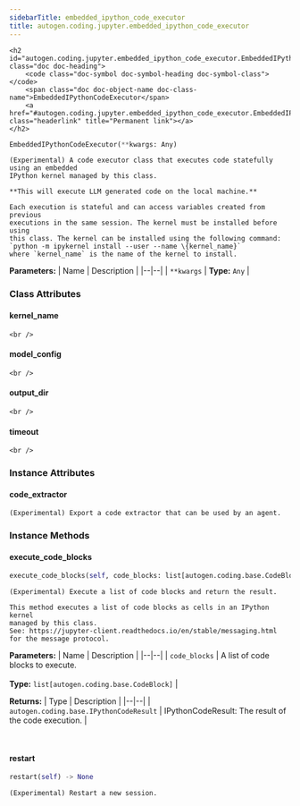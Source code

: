 ```yaml
---
sidebarTitle: embedded_ipython_code_executor
title: autogen.coding.jupyter.embedded_ipython_code_executor
---
```


    <h2 id="autogen.coding.jupyter.embedded_ipython_code_executor.EmbeddedIPythonCodeExecutor" class="doc doc-heading">
        <code class="doc-symbol doc-symbol-heading doc-symbol-class"></code>
        <span class="doc doc-object-name doc-class-name">EmbeddedIPythonCodeExecutor</span>
        <a href="#autogen.coding.jupyter.embedded_ipython_code_executor.EmbeddedIPythonCodeExecutor" class="headerlink" title="Permanent link"></a>
    </h2>

```python
EmbeddedIPythonCodeExecutor(**kwargs: Any)
```

    (Experimental) A code executor class that executes code statefully using an embedded
    IPython kernel managed by this class.
    
    **This will execute LLM generated code on the local machine.**
    
    Each execution is stateful and can access variables created from previous
    executions in the same session. The kernel must be installed before using
    this class. The kernel can be installed using the following command:
    `python -m ipykernel install --user --name \{kernel_name}`
    where `kernel_name` is the name of the kernel to install.

<b>Parameters:</b>
| Name | Description |
|--|--|
| `**kwargs` | **Type:** `Any` |

### Class Attributes

<code class="doc-symbol doc-symbol-heading doc-symbol-attribute"></code>
#### kernel_name
<a href="#autogen.coding.jupyter.embedded_ipython_code_executor.EmbeddedIPythonCodeExecutor.kernel_name" class="headerlink" title="Permanent link"></a>

    <br />

<code class="doc-symbol doc-symbol-heading doc-symbol-attribute"></code>
#### model_config
<a href="#autogen.coding.jupyter.embedded_ipython_code_executor.EmbeddedIPythonCodeExecutor.model_config" class="headerlink" title="Permanent link"></a>

    <br />

<code class="doc-symbol doc-symbol-heading doc-symbol-attribute"></code>
#### output_dir
<a href="#autogen.coding.jupyter.embedded_ipython_code_executor.EmbeddedIPythonCodeExecutor.output_dir" class="headerlink" title="Permanent link"></a>

    <br />

<code class="doc-symbol doc-symbol-heading doc-symbol-attribute"></code>
#### timeout
<a href="#autogen.coding.jupyter.embedded_ipython_code_executor.EmbeddedIPythonCodeExecutor.timeout" class="headerlink" title="Permanent link"></a>

    <br />

### Instance Attributes

<code class="doc-symbol doc-symbol-heading doc-symbol-attribute"></code>
#### code_extractor
<a href="#autogen.coding.jupyter.embedded_ipython_code_executor.EmbeddedIPythonCodeExecutor.code_extractor" class="headerlink" title="Permanent link"></a>

    (Experimental) Export a code extractor that can be used by an agent.

### Instance Methods

<code class="doc-symbol doc-symbol-heading doc-symbol-method"></code>
#### execute_code_blocks
<a href="#autogen.coding.jupyter.embedded_ipython_code_executor.EmbeddedIPythonCodeExecutor.execute_code_blocks" class="headerlink" title="Permanent link"></a>

```python
execute_code_blocks(self, code_blocks: list[autogen.coding.base.CodeBlock]) -> autogen.coding.base.IPythonCodeResult
```

    (Experimental) Execute a list of code blocks and return the result.
    
    This method executes a list of code blocks as cells in an IPython kernel
    managed by this class.
    See: https://jupyter-client.readthedocs.io/en/stable/messaging.html
    for the message protocol.

<b>Parameters:</b>
| Name | Description |
|--|--|
| `code_blocks` | A list of code blocks to execute.<br/><br/>**Type:** `list[autogen.coding.base.CodeBlock]` |

<b>Returns:</b>
| Type | Description |
|--|--|
| `autogen.coding.base.IPythonCodeResult` | IPythonCodeResult: The result of the code execution. |

<br />

<code class="doc-symbol doc-symbol-heading doc-symbol-method"></code>
#### restart
<a href="#autogen.coding.jupyter.embedded_ipython_code_executor.EmbeddedIPythonCodeExecutor.restart" class="headerlink" title="Permanent link"></a>

```python
restart(self) -> None
```

    (Experimental) Restart a new session.

<br />